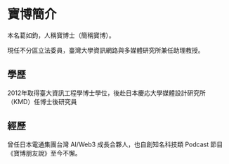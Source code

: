 # 寶博簡介

本名葛如鈞，人稱寶博士（簡稱寶博）。

現任不分區立法委員，臺灣大學資訊網路與多媒體研究所兼任助理教授。

## 學歷

2012年取得臺大資訊工程學博士學位，後赴日本慶応大學媒體設計研究所（KMD）任博士後研究員

## 經歷

曾任日本電通集團台灣 AI/Web3 成長合夥人，也自創知名科技類 Podcast 節目《寶博朋友說》至今不懈。
